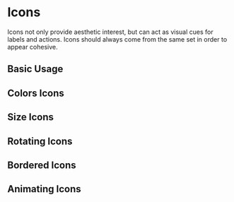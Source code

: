 

<Meta title="04 - Icons 图标" />

# Icons

Icons not only provide aesthetic interest, but can act as visual cues for labels and actions. Icons should always come from the same set in order to appear cohesive.

## Basic Usage

<Preview>
  <Icon icon="plus" />
  <Icon icon="user-plus" />
  <Icon icon="arrow-right" />
  <Icon icon="paperclip" />
  <Icon icon="phone" />
  <Icon icon="times" />
  <Icon icon="edit" />
  <Icon icon="pen" />
</Preview>

## Colors Icons

<Preview>
  <Icon icon={['fab', 'slack']} size="4x" theme="primary" />
  <Icon icon={['fab', 'google']} size="4x" theme="warning" />
  <Icon icon={['fab', 'chrome']} size="4x" theme="danger" />
  <Icon icon={['fab', 'github']} size="4x" theme="info" />
  <Icon icon={['fab', 'aws']} size="4x" theme="secondary" />
  <Icon icon={['fab', 'react']} size="4x" theme="dark" />
  <Icon icon={['fab', 'jira']} size="4x" theme="light" />
  <Icon icon={['fab', 'microsoft']} size="4x" theme="warning" />
  <Icon icon={['fab', 'trello']} size="4x" />
  <Icon icon={['fab', 'sketch']} size="4x" />
  <Icon icon={['fab', 'apple']} size="4x" />
  <Icon icon={['fab', 'alipay']} size="4x" />
  <Icon icon={['fab', 'zhihu']} size="4x" />
</Preview>

## Size Icons

<Preview>
  <Icon icon="glass-cheers" size="2x" />
  <Icon icon="clock" size="3x" />
  <Icon icon="bolt" size="4x" />
  <Icon icon="language" size="5x" />
  <Icon icon="search" size="6x" />
  <Icon icon="info-circle" size="7x" />
  <Icon icon="angle-right" size="8x" />
</Preview>

## Rotating Icons

<Preview>
  <Icon icon="smile" size="5x" rotation={90} />
  <Icon icon="star" size="6x" rotation={180} />
  <Icon icon="question-circle" size="7x" rotation={270} />
</Preview>

## Bordered Icons

<Preview>
  <Icon icon="bold" size="4x" border />
  <Icon icon="microphone" size="6x" border />
  <Icon icon="lock" size="8x" border />
  <Icon icon="bell" size="10x" border />
</Preview>

## Animating Icons

<Preview>
  <Icon icon="spinner" size="4x" spin />
  <Icon icon="spinner" size="6x" pulse />
</Preview>
